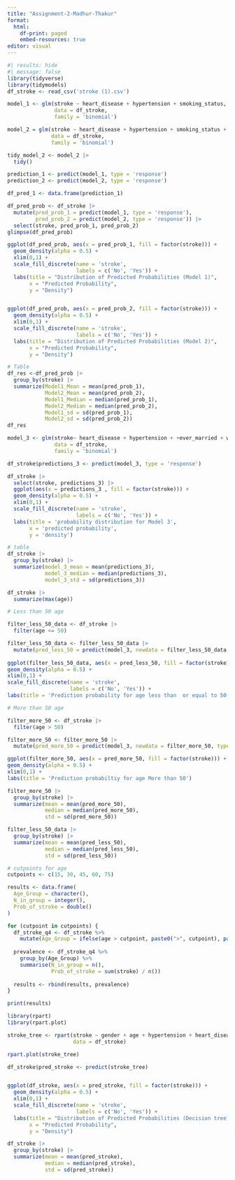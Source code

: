 ```yaml
---
title: "Assignment-2-Madhur-Thakur"
format:
  html:
    df-print: paged
    embed-resources: true
editor: visual
---
```




```r
#| results: hide
#| message: false
library(tidyverse)
library(tidymodels)
df_stroke <- read_csv('stroke (1).csv')
```

```r
model_1 <- glm(stroke ~ heart_disease + hypertension + smoking_status,
               data = df_stroke,
               family = 'binomial')

model_2 = glm(stroke ~ heart_disease + hypertension + smoking_status + age + avg_glucose_level + bmi,
              data = df_stroke,
              family = 'binomial')

tidy_model_2 <- model_2 |> 
  tidy()

prediction_1 <- predict(model_1, type = 'response')
prediction_2 <- predict(model_2, type = 'response')

df_pred_1 <- data.frame(prediction_1)

df_pred_prob <- df_stroke |> 
  mutate(pred_prob_1 = predict(model_1, type = 'response'),
         pred_prob_2 = predict(model_2, type = 'response')) |> 
  select(stroke, pred_prob_1, pred_prob_2)
glimpse(df_pred_prob)

ggplot(df_pred_prob, aes(x = pred_prob_1, fill = factor(stroke))) +
  geom_density(alpha = 0.5) +
  xlim(0,1) +
  scale_fill_discrete(name = 'stroke',
                      labels = c('No', 'Yes')) +
  labs(title = "Distribution of Predicted Probabilities (Model 1)",
       x = "Predicted Probability",
       y = "Density") 


ggplot(df_pred_prob, aes(x = pred_prob_2, fill = factor(stroke))) +
  geom_density(alpha = 0.5) +
  xlim(0,1) +
  scale_fill_discrete(name = 'stroke',
                      labels = c('No', 'Yes')) +
  labs(title = "Distribution of Predicted Probabilities (Model 2)",
       x = "Predicted Probability",
       y = "Density") 

# Table 
df_res <-df_pred_prob |> 
  group_by(stroke) |> 
  summarize(Model1_Mean = mean(pred_prob_1),
            Model2_Mean = mean(pred_prob_2),
            Model1_Median = median(pred_prob_1),
            Model2_Median = median(pred_prob_2),
            Model1_sd = sd(pred_prob_1),
            Model2_sd = sd(pred_prob_2))
df_res
```



```r

model_3 <- glm(stroke~ heart_disease + hypertension + +ever_married + work_type + Residence_type + smoking_status + age +gender + avg_glucose_level + bmi,
               data = df_stroke,
               family = 'binomial')

df_stroke$predictions_3 <- predict(model_3, type = 'response')

df_stroke |> 
  select(stroke, predictions_3) |> 
  ggplot(aes(x = predictions_3 , fill = factor(stroke))) +
  geom_density(alpha = 0.5) +
  xlim(0,1) +
  scale_fill_discrete(name = 'stroke',
                      labels = c('No', 'Yes')) +
  labs(title = 'probability distribution for Model 3',
       x = 'predicted probability',
       y = 'density')

# table 
df_stroke |> 
  group_by(stroke) |> 
  summarize(model_3_mean = mean(predictions_3),
            model_3_median = median(predictions_3),
            model_3_std = sd(predictions_3))

```


```r
df_stroke |> 
  summarize(max(age))

# Less than 50 age 

filter_less_50_data <- df_stroke |> 
  filter(age <= 50) 

filter_less_50_data <- filter_less_50_data |> 
  mutate(pred_less_50 = predict(model_3, newdata = filter_less_50_data, type = 'response'))
  
ggplot(filter_less_50_data, aes(x = pred_less_50, fill = factor(stroke))) +
geom_density(alpha = 0.5) +
xlim(0,1) +
scale_fill_discrete(name = 'stroke',
                    labels = c('No', 'Yes')) +
labs(title = 'Prediction probability for age less than  or equal to 50')

# More than 50 age

filter_more_50 <- df_stroke |> 
  filter(age > 50)

filter_more_50 <- filter_more_50 |> 
  mutate(pred_more_50 = predict(model_3, newdata = filter_more_50, type = 'response'))

ggplot(filter_more_50, aes(x = pred_more_50, fill = factor(stroke))) +
geom_density(alpha = 0.5) +
xlim(0,1) +
labs(title = 'Prediction probabiltiy for age More than 50')

filter_more_50 |> 
  group_by(stroke) |> 
  summarize(mean = mean(pred_more_50),
            median = median(pred_more_50),
            std = sd(pred_more_50))

filter_less_50_data |> 
  group_by(stroke) |> 
  summarize(mean = mean(pred_less_50),
            median = median(pred_less_50),
            std = sd(pred_less_50))
```


```r
# cutpoints for age
cutpoints <- c(15, 30, 45, 60, 75)

results <- data.frame(
  Age_Group = character(),
  N_in_group = integer(),
  Prob_of_stroke = double()
)

for (cutpoint in cutpoints) {
  df_stroke_q4 <- df_stroke %>%
    mutate(Age_Group = ifelse(age > cutpoint, paste0(">", cutpoint), paste0("<=", cutpoint)))
  
  prevalence <- df_stroke_q4 %>%
    group_by(Age_Group) %>%
    summarise(N_in_group = n(),
              Prob_of_stroke = sum(stroke) / n())
  
  results <- rbind(results, prevalence)
}

print(results)


```


```r
library(rpart)
library(rpart.plot)

stroke_tree <- rpart(stroke ~ gender + age + hypertension + heart_disease + ever_married + work_type + Residence_type + avg_glucose_level + bmi + smoking_status, 
                     data = df_stroke)

rpart.plot(stroke_tree)

df_stroke$pred_stroke <- predict(stroke_tree)


ggplot(df_stroke, aes(x = pred_stroke, fill = factor(stroke))) +
  geom_density(alpha = 0.5) +
  xlim(0,1) +
  scale_fill_discrete(name = 'stroke',
                      labels = c('No', 'Yes')) +
  labs(title = "Distribution of Predicted Probabilities (Decision tree)",
       x = "Predicted Probability",
       y = "Density") 

df_stroke |> 
  group_by(stroke) |> 
  summarize(mean = mean(pred_stroke),
            median = median(pred_stroke),
            std = sd(pred_stroke))

```

